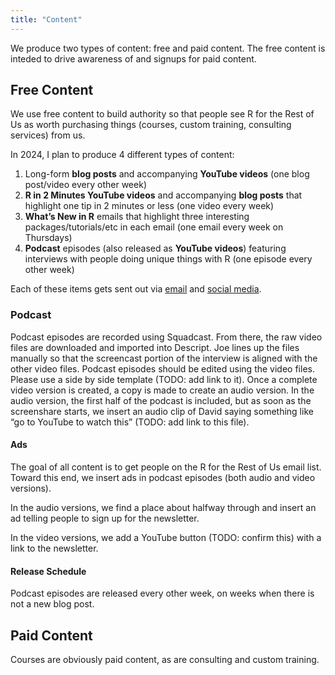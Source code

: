 ```yaml
---
title: "Content"
---
```


We produce two types of content: free and paid content. The free content is inteded to drive awareness of and signups for paid content. 

## Free Content

We use free content to build authority so that people see R for the Rest of Us as worth purchasing things (courses, custom training, consulting services) from us.

In 2024, I plan to produce 4 different types of content:

1. Long-form **blog posts** and accompanying **YouTube videos** (one blog post/video every other week)
2. **R in 2 Minutes YouTube videos** and accompanying **blog posts** that highlight one tip in 2 minutes or less (one video every week)
3. **What's New in R** emails that highlight three interesting packages/tutorials/etc in each email (one email every week on Thursdays)
4. **Podcast** episodes (also released as **YouTube videos**) featuring interviews with people doing unique things with R (one episode every other week)

Each of these items gets sent out via [email](email-marketing.qmd) and [social media](social-media.qmd).

### Podcast

Podcast episodes are recorded using Squadcast. From there, the raw video files are downloaded and imported into Descript. Joe lines up the files manually so that the screencast portion of the interview is aligned with the other video files. Podcast episodes should be edited using the video files. Please use a side by side template (TODO: add link to it). Once a complete video version is created, a copy is made to create an audio version. In the audio version, the first half of the podcast is included, but as soon as the screenshare starts, we insert an audio clip of David saying something like "go to YouTube to watch this" (TODO: add link to this file).

#### Ads

The goal of all content is to get people on the R for the Rest of Us email list. Toward this end, we insert ads in podcast episodes (both audio and video versions). 

In the audio versions, we find a place about halfway through and insert an ad telling people to sign up for the newsletter.

In the video versions, we add a YouTube button (TODO: confirm this) with a link to the newsletter.

#### Release Schedule

Podcast episodes are released every other week, on weeks when there is not a new blog post. 

## Paid Content

Courses are obviously paid content, as are consulting and custom training.